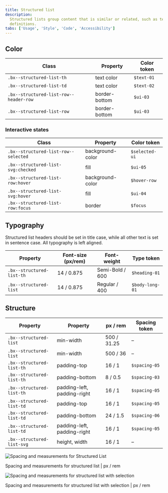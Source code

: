 ```yaml
---
title: Structured list
description:
  Structured lists group content that is similar or related, such as terms and
  definitions.
tabs: ['Usage', 'Style', 'Code', 'Accessibility']
---
```


## Color

| Class                                  | Property      | Color token |
| -------------------------------------- | ------------- | ----------- |
| `.bx--structured-list-th`              | text color    | `$text-01`  |
| `.bx--structured-list-td`              | text color    | `$text-02`  |
| `.bx--structured-list-row--header-row` | border-bottom | `$ui-03`    |
| `.bx--structured-list-row`             | border-bottom | `$ui-03`    |

### Interactive states

| Class                                | Property         | Color token    |
| ------------------------------------ | ---------------- | -------------- |
| `.bx--structured-list-row--selected` | background-color | `$selected-ui` |
| `.bx--structured-list-svg:checked`   | fill             | `$ui-05`       |
| `.bx--structured-list-row:hover`     | background-color | `$hover-row`   |
| `.bx--structured-list-svg:hover`     | fill             | `$ui-04`       |
| `.bx--structured-list-row:focus`     | border           | `$focus`       |

## Typography

Structured list headers should be set in title case, while all other text is set
in sentence case. All typography is left aligned.

| Property                  | Font-size (px/rem) | Font-weight     | Type token      |
| ------------------------- | ------------------ | --------------- | --------------- |
| `.bx--structured-list-th` | 14 / 0.875         | Semi-Bold / 600 | `$heading-01`   |
| `.bx--structured-list`    | 14 / 0.875         | Regular / 400   | `$body-long-01` |

## Structure

| Property                   | Property                    | px / rem    | Spacing token |
| -------------------------- | --------------------------- | ----------- | ------------- |
| `.bx--structured-list`     | min-width                   | 500 / 31.25 | –             |
| `.bx--structured-list`     | min-width                   | 500 / 36    | –             |
| `.bx--structured-list-th`  | padding-top                 | 16 / 1      | `$spacing-05` |
| `.bx--structured-list-th`  | padding-bottom              | 8 / 0.5     | `$spacing-03` |
| `.bx--structured-list-th`  | padding-left, padding-right | 16 / 1      | `$spacing-05` |
| `.bx--structured-list-td`  | padding-top                 | 16 / 1      | `$spacing-05` |
| `.bx--structured-list-td`  | padding-bottom              | 24 / 1.5    | `$spacing-06` |
| `.bx--structured-list-td`  | padding-left, padding-right | 16 / 1      | `$spacing-05` |
| `.bx--structured-list-svg` | height, width               | 16 / 1      | –             |

<div className="image--fixed">

![Spacing and measurements for Structured List](images/structured-list-style-1.png)

</div>

<Caption>Spacing and measurements for structured list | px / rem</Caption>

<div className="image--fixed">

![Spacing and measurements for structured list with selection](images/structured-list-style-2.png)

</div>

<Caption>
  Spacing and measurements for structured list with selection | px / rem
</Caption>
